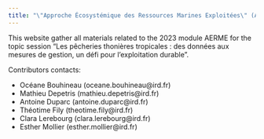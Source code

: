 ```yaml
---
title: "\"Approche Écosystémique des Ressources Marines Exploitées\" (AERME)"
---
```


This website gather all materials related to the 2023 module AERME for the topic session "Les pêcheries thonières tropicales : des données aux mesures de gestion, un défi pour l'exploitation durable".

Contributors contacts:

-   Océane Bouhineau (oceane.bouhineau\@ird.fr)
-   Mathieu Depetris (mathieu.depetris\@ird.fr)
-   Antoine Duparc (antoine.duparc\@ird.fr)
-   Théotime Fily (theotime.fily\@ird.fr)
-   Clara Lerebourg (clara.lerebourg\@ird.fr)
-   Esther Mollier (esther.mollier\@ird.fr)
